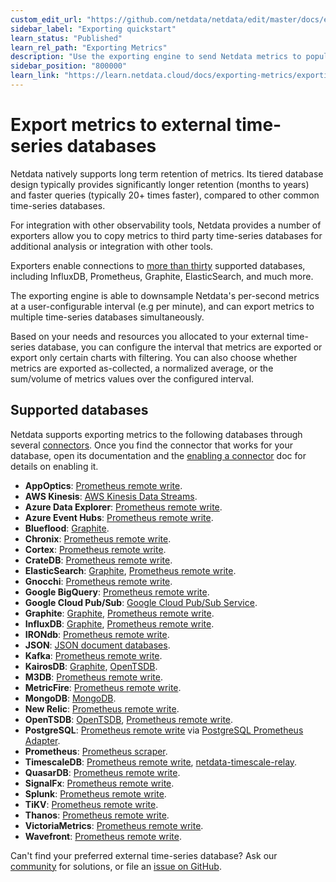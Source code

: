 ```yaml
---
custom_edit_url: "https://github.com/netdata/netdata/edit/master/docs/exporting-metrics/README.md"
sidebar_label: "Exporting quickstart"
learn_status: "Published"
learn_rel_path: "Exporting Metrics"
description: "Use the exporting engine to send Netdata metrics to popular external time series databases for long-term storage or further analysis."
sidebar_position: "800000"
learn_link: "https://learn.netdata.cloud/docs/exporting-metrics/exporting-quickstart"
---
```


# Export metrics to external time-series databases

Netdata natively supports long term retention of metrics. Its tiered database design typically provides significantly longer retention (months to years) and faster queries (typically 20+ times faster), compared to other common time-series databases.

For integration with other observability tools, Netdata provides a number of exporters allow you to copy metrics to third party time-series databases for additional analysis or integration with other tools.

Exporters enable connections to [more than thirty](#supported-databases) supported databases, including InfluxDB, Prometheus, Graphite, ElasticSearch, and much more.

The exporting engine is able to downsample Netdata's per-second metrics at a user-configurable interval (e.g per minute), and can export metrics to multiple time-series databases simultaneously.

Based on your needs and resources you allocated to your external time-series database, you can configure the interval
that metrics are exported or export only certain charts with filtering. You can also choose whether metrics are exported
as-collected, a normalized average, or the sum/volume of metrics values over the configured interval.

## Supported databases

Netdata supports exporting metrics to the following databases through several
[connectors](/docs/exporting-metrics/exporting-reference#features). Once you find the connector that works for your database, open its
documentation and the [enabling a connector](/docs/exporting-metrics/enable-an-exporting-connector) doc for details on enabling it.

- **AppOptics**: [Prometheus remote write](/docs/exporting-metrics/prometheus-remote-write).
- **AWS Kinesis**: [AWS Kinesis Data Streams](/docs/exporting-metrics/aws-kinesis).
- **Azure Data Explorer**: [Prometheus remote write](/docs/exporting-metrics/prometheus-remote-write).
- **Azure Event Hubs**: [Prometheus remote write](/docs/exporting-metrics/prometheus-remote-write).
- **Blueflood**: [Graphite](/docs/exporting-metrics/graphite).
- **Chronix**: [Prometheus remote write](/docs/exporting-metrics/prometheus-remote-write).
- **Cortex**: [Prometheus remote write](/docs/exporting-metrics/prometheus-remote-write).
- **CrateDB**: [Prometheus remote write](/docs/exporting-metrics/prometheus-remote-write).
- **ElasticSearch**: [Graphite](/docs/exporting-metrics/graphite), [Prometheus remote write](/docs/exporting-metrics/prometheus-remote-write).
- **Gnocchi**: [Prometheus remote write](/docs/exporting-metrics/prometheus-remote-write).
- **Google BigQuery**: [Prometheus remote write](/docs/exporting-metrics/prometheus-remote-write).
- **Google Cloud Pub/Sub**: [Google Cloud Pub/Sub Service](/docs/exporting-metrics/google-cloud-pub-sub).
- **Graphite**: [Graphite](/docs/exporting-metrics/graphite), [Prometheus remote write](/docs/exporting-metrics/prometheus-remote-write).
- **InfluxDB**: [Graphite](/docs/exporting-metrics/graphite), [Prometheus remote write](/docs/exporting-metrics/prometheus-remote-write).
- **IRONdb**: [Prometheus remote write](/docs/exporting-metrics/prometheus-remote-write).
- **JSON**: [JSON document databases](/docs/exporting-metrics/json).
- **Kafka**: [Prometheus remote write](/docs/exporting-metrics/prometheus-remote-write).
- **KairosDB**: [Graphite](/docs/exporting-metrics/graphite), [OpenTSDB](/docs/exporting-metrics/opentsdb).
- **M3DB**: [Prometheus remote write](/docs/exporting-metrics/prometheus-remote-write).
- **MetricFire**: [Prometheus remote write](/docs/exporting-metrics/prometheus-remote-write).
- **MongoDB**: [MongoDB](/docs/exporting-metrics/mongodb).
- **New Relic**: [Prometheus remote write](/docs/exporting-metrics/prometheus-remote-write).
- **OpenTSDB**: [OpenTSDB](/docs/exporting-metrics/opentsdb), [Prometheus remote write](/docs/exporting-metrics/prometheus-remote-write).
- **PostgreSQL**: [Prometheus remote write](/docs/exporting-metrics/prometheus-remote-write) via [PostgreSQL Prometheus Adapter](https://github.com/CrunchyData/postgresql-prometheus-adapter).
- **Prometheus**: [Prometheus scraper](/docs/exporting-metrics/prometheus).
- **TimescaleDB**: [Prometheus remote write](/docs/exporting-metrics/prometheus-remote-write), [netdata-timescale-relay](https://github.com/netdata/netdata/blob/master/src/exporting/TIMESCALE.md).
- **QuasarDB**: [Prometheus remote write](/docs/exporting-metrics/prometheus-remote-write).
- **SignalFx**: [Prometheus remote write](/docs/exporting-metrics/prometheus-remote-write).
- **Splunk**: [Prometheus remote write](/docs/exporting-metrics/prometheus-remote-write).
- **TiKV**: [Prometheus remote write](/docs/exporting-metrics/prometheus-remote-write).
- **Thanos**: [Prometheus remote write](/docs/exporting-metrics/prometheus-remote-write).
- **VictoriaMetrics**: [Prometheus remote write](/docs/exporting-metrics/prometheus-remote-write).
- **Wavefront**: [Prometheus remote write](/docs/exporting-metrics/prometheus-remote-write).

Can't find your preferred external time-series database? Ask our [community](https://community.netdata.cloud/) for solutions, or file an [issue on GitHub](https://github.com/netdata/netdata/issues/new?assignees=&labels=bug%2Cneeds+triage&template=BUG_REPORT.yml).
